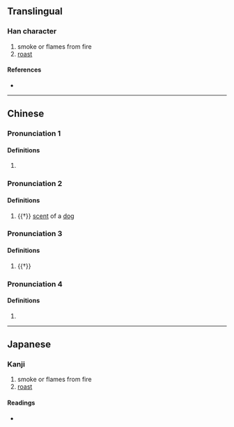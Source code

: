 {{character info/new}}
==Translingual==

===Han character===
{{Han char|rn=94|rad=犬|as=09|sn=12|four=46227|canj=KHAPV|ids=⿰犭曷}}

# smoke or flames from fire
# [[roast]]

====References====
* {{Han ref|kx=0715.140|dkj=20550|dj=1127.100|hdz=21357.020|uh=7332|ud=29490|bh=DA74|bd=55924}}

----

==Chinese==
{{zh-forms}}

===Pronunciation 1===
{{zh-pron
|m=gé
|c=hit3,hot3
|mc=y
|oc=y
|cat=n
}}

====Definitions====
{{zh-hanzi}}

# {{zh-only|猲狚}}

===Pronunciation 2===
{{zh-pron
|m=hài
|mc=y
|oc=y
|cat=n
}}

====Definitions====
{{zh-hanzi}}

# {{†}} [[scent]] of a [[dog]]

===Pronunciation 3===
{{zh-pron
|m=hè
|mc=y
|oc=y
|cat=
}}

====Definitions====
{{zh-hanzi}}

# {{†}} {{zh-alt-form|嚇}}

===Pronunciation 4===
{{zh-pron
|m=xiē
|mc=y
|oc=y
|cat=n
}}

====Definitions====
{{zh-hanzi}}

# {{zh-only|猲獢}}

----

==Japanese==

===Kanji===
{{ja-kanji|grade=|rs=犬09}}

# smoke or flames from fire
# [[roast]]

====Readings====
* {{ja-readings|on=けつ, かつ, きょう, けち, こう, かち, かい}}